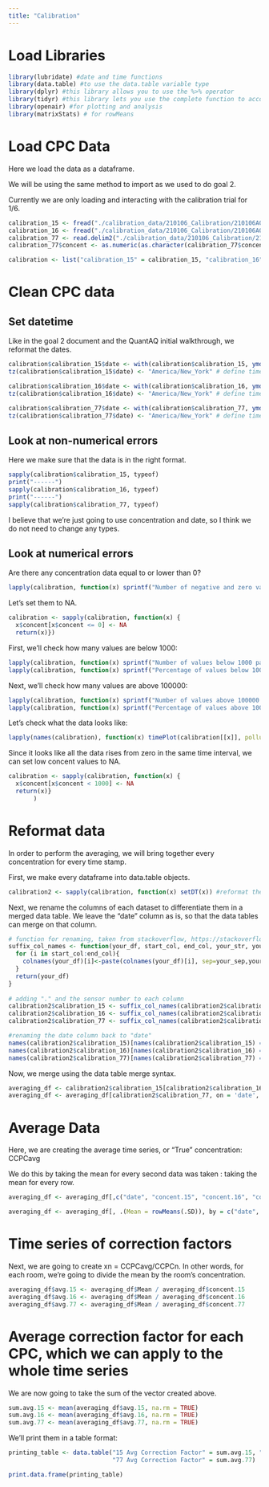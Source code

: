 ```yaml
---
title: "Calibration"
---
```



# Load Libraries 

```r
library(lubridate) #date and time functions 
library(data.table) #to use the data.table variable type
library(dplyr) #this library allows you to use the %>% operator
library(tidyr) #this library lets you use the complete function to account for time syncing
library(openair) #for plotting and analysis
library(matrixStats) # for rowMeans
```

# Load CPC Data 

Here we load the data as a dataframe. 

We will be using the same method to import as we used to do goal 2.

Currently we are only loading and interacting with the calibration trial for 1/6.

```r
calibration_15 <- fread("./calibration_data/210106_Calibration/210106A0_015.TXT", header = TRUE, skip = 13)
calibration_16 <- fread("./calibration_data/210106_Calibration/210106A0_016.TXT", header = TRUE, skip = 13)
calibration_77 <- read.delim2("./calibration_data/210106_Calibration/210106A0_077.TXT", header = TRUE, skip = 14)
calibration_77$concent <- as.numeric(as.character(calibration_77$concent))

calibration <- list("calibration_15" = calibration_15, "calibration_16" = calibration_16, "calibration_77" = calibration_77)

```
# Clean CPC data 

## Set datetime 

Like in the goal 2 document and the QuantAQ initial walkthrough, we reformat the dates.

```r
calibration$calibration_15$date <- with(calibration$calibration_15, ymd(`#YY/MM/DD`) + hms(`HR:MN:SC`)) ##formatting datetime
tz(calibration$calibration_15$date) <- "America/New_York" # define timezone

calibration$calibration_16$date <- with(calibration$calibration_16, ymd(`#YY/MM/DD`) + hms(`HR:MN:SC`)) ##formatting datetime
tz(calibration$calibration_16$date) <- "America/New_York" # define timezone

calibration$calibration_77$date <- with(calibration$calibration_77, ymd(`X.YY.MM.DD`) + hms(`HR.MN.SC`)) ##formatting datetime
tz(calibration$calibration_77$date) <- "America/New_York" # define timezone
```


## Look at non-numerical errors

Here we make sure that the data is in the right format. 

```r
sapply(calibration$calibration_15, typeof)
print("------")
sapply(calibration$calibration_16, typeof)
print("------")
sapply(calibration$calibration_77, typeof)
```

I believe that we're just going to use concentration and date, so I think we do not need to change any types. 

## Look at numerical errors 

Are there any concentration data equal to or lower than 0?

```r
lapply(calibration, function(x) sprintf("Number of negative and zero values: %d", sum(x$concent <= 0, na.rm = TRUE)))
```
Let's set them to NA. 

```r
calibration <- sapply(calibration, function(x) {
  x$concent[x$concent <= 0] <- NA
  return(x)})
```    

First, we'll check how many values are below 1000: 

```r
lapply(calibration, function(x) sprintf("Number of values below 1000 particles/cm3: %d", sum(x$concent < 1000, na.rm = TRUE)))
lapply(calibration, function(x) sprintf("Percentage of values below 1000 particles/cm3: %f", 100*(sum(x$concent < 1000, na.rm = TRUE)/ nrow(x))))
```
Next, we'll check how many values are above 100000: 

```r
lapply(calibration, function(x) sprintf("Number of values above 100000 particles/cm3: %d", sum(x$concent > 100000, na.rm = TRUE)))
lapply(calibration, function(x) sprintf("Percentage of values above 100000 particles/cm3: %f", 100*sum(x$concent > 100000, na.rm = TRUE)/ nrow(x)))
```
Let's check what the data looks like: 

```r
lapply(names(calibration), function(x) timePlot(calibration[[x]], pollutant = "concent", main = x ))
```

Since it looks like all the data rises from zero in the same time interval, we can set low concent values to NA. 

```r
calibration <- sapply(calibration, function(x) {
  x$concent[x$concent < 1000] <- NA
  return(x)}
       )
```


# Reformat data 

In order to perform the averaging, we will bring together every concentration for every time stamp. 

First, we make every dataframe into data.table objects. 

```r
calibration2 <- sapply(calibration, function(x) setDT(x)) #reformat the data into data.table objects
```

Next, we rename the columns of each dataset to differentiate them in a merged data table. We leave the "date" column as is, so that the data tables can merge on that column.

```r
# function for renaming, taken from stackoverflow, https://stackoverflow.com/questions/31718484/rename-the-multiple-columns-in-r 
suffix_col_names <- function(your_df, start_col, end_col, your_str, your_sep){
  for (i in start_col:end_col){
    colnames(your_df)[i]<-paste(colnames(your_df)[i], sep=your_sep,your_str)
  }
  return(your_df)
}
  
# adding "." and the sensor number to each column
calibration2$calibration_15 <- suffix_col_names(calibration2$calibration_15, 1, ncol(calibration2$calibration_15), "15", ".")
calibration2$calibration_16 <- suffix_col_names(calibration2$calibration_16, 1, ncol(calibration2$calibration_16), "16", ".")
calibration2$calibration_77 <- suffix_col_names(calibration2$calibration_77, 1, ncol(calibration2$calibration_77), "77", ".")

#renaming the date column back to "date"
names(calibration2$calibration_15)[names(calibration2$calibration_15) == 'date.15'] <- 'date'
names(calibration2$calibration_16)[names(calibration2$calibration_16) == 'date.16'] <- 'date'
names(calibration2$calibration_77)[names(calibration2$calibration_77) == 'date.77'] <- 'date'
```

Now, we merge using the data table merge syntax.
```r
averaging_df <- calibration2$calibration_15[calibration2$calibration_16, on = 'date', all = FALSE]
averaging_df <- averaging_df[calibration2$calibration_77, on = 'date', all = FALSE]
```


# Average Data 

Here, we are creating the average time series, or “True” concentration: CCPCavg

We do this by taking the mean for every second data was taken : taking the mean for every row. 

```r
averaging_df <- averaging_df[,c("date", "concent.15", "concent.16", "concent.77")] #just keep concentrations

averaging_df <- averaging_df[, .(Mean = rowMeans(.SD)), by = c("date", "concent.15", "concent.16", "concent.77"), .SDcols = c("concent.15", "concent.16", "concent.77")] #take the mean by rows, keep all the original columns
```


# Time series of correction factors

Next, we are going to create xn = CCPCavg/CCPCn. In other words, for each room, we're going to divide the mean by the room's concentration. 

```r
averaging_df$avg.15 <- averaging_df$Mean / averaging_df$concent.15
averaging_df$avg.16 <- averaging_df$Mean / averaging_df$concent.16
averaging_df$avg.77 <- averaging_df$Mean / averaging_df$concent.77
```


# Average correction factor for each CPC, which we can apply to the whole time series

We are now going to take the sum of the vector created above.

```r
sum.avg.15 <- mean(averaging_df$avg.15, na.rm = TRUE)
sum.avg.16 <- mean(averaging_df$avg.16, na.rm = TRUE)
sum.avg.77 <- mean(averaging_df$avg.77, na.rm = TRUE)
```

We'll print them in a table format:

```r
printing_table <- data.table("15 Avg Correction Factor" = sum.avg.15, "16 Avg Correction Factor" = sum.avg.16, 
                             "77 Avg Correction Factor" = sum.avg.77)

print.data.frame(printing_table)
```


